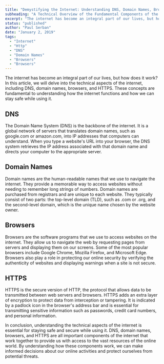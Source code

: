 ```yaml
---
title: "Demystifying the Internet: Understanding DNS, Domain Names, Browsers, and HTTPS"
subheading: "A Technical Overview of the Fundamental Components of the Internet"
excerpt: "The internet has become an integral part of our lives, but how does it work? In this article, we will delve into the technical aspects of the internet, including DNS, domain names, browsers, and HTTPS. These concepts are fundamental to understanding how the internet functions and how we can stay safe while using it."
status: "published"
author: "Paul Serban"
date: "January 2, 2019"
tags:
  - "Internet"
  - "Http"
  - "DNS"
  - "Domain Names"
  - "Browsers"
  - "Browsers"
---
```


The internet has become an integral part of our lives, but how does it work? In this article, we will delve into the technical aspects of the internet, including DNS, domain names, browsers, and HTTPS. These concepts are fundamental to understanding how the internet functions and how we can stay safe while using it.

## DNS

The Domain Name System (DNS) is the backbone of the internet. It is a global network of servers that translates domain names, such as google.com or amazon.com, into IP addresses that computers can understand. When you type a website's URL into your browser, the DNS system retrieves the IP address associated with that domain name and directs your computer to the appropriate server.

## Domain Names

Domain names are the human-readable names that we use to navigate the internet. They provide a memorable way to access websites without needing to remember long strings of numbers. Domain names are purchased from registrars and are unique to each website. They typically consist of two parts: the top-level domain (TLD), such as .com or .org, and the second-level domain, which is the unique name chosen by the website owner.

## Browsers

Browsers are the software programs that we use to access websites on the internet. They allow us to navigate the web by requesting pages from servers and displaying them on our screens. Some of the most popular browsers include Google Chrome, Mozilla Firefox, and Microsoft Edge. Browsers also play a role in protecting our online security by verifying the authenticity of websites and displaying warnings when a site is not secure.

## HTTPS

HTTPS is the secure version of HTTP, the protocol that allows data to be transmitted between web servers and browsers. HTTPS adds an extra layer of encryption to protect data from interception or tampering. It is indicated by a padlock icon in the browser's address bar and is essential for transmitting sensitive information such as passwords, credit card numbers, and personal information.

In conclusion, understanding the technical aspects of the internet is essential for staying safe and secure while using it. DNS, domain names, browsers, and HTTPS are all important components of the internet that work together to provide us with access to the vast resources of the online world. By understanding how these components work, we can make informed decisions about our online activities and protect ourselves from potential threats.